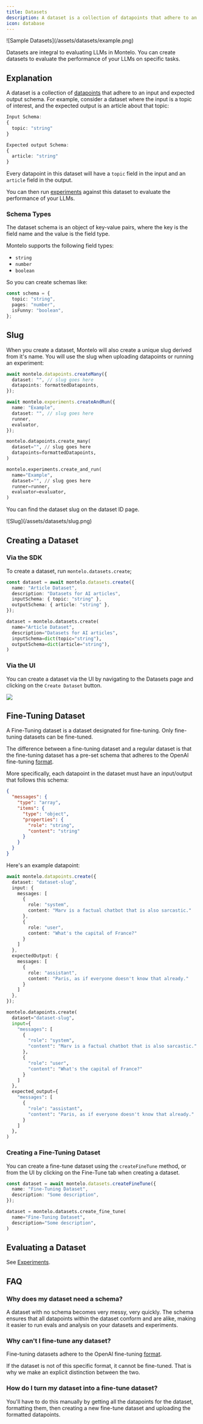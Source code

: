 ```yaml
---
title: Datasets
description: A dataset is a collection of datapoints that adhere to an input/output schema.
icon: database
---
```


<Frame type="glass">
![Sample Datasets](/assets/datasets/example.png)
</Frame>

Datasets are integral to evaluating LLMs in Montelo.
You can create datasets to evaluate the performance of your LLMs on specific tasks.

## Explanation

A dataset is a collection of [datapoints](/datasets/datapoints) that adhere to an input and expected output schema. For example,
consider a dataset where the input is a topic of interest, and the expected output is an article about that topic:

```typescript
Input Schema:
{
  topic: "string"
}

Expected output Schema:
{
  article: "string"
}
```

Every datapoint in this dataset will have a `topic` field in the input and an `article` field in the output.

You can then run [experiments](/experiments/experiments) against this dataset to evaluate the performance of your LLMs.

### Schema Types

The dataset schema is an object of key-value pairs, where the key is the field name and the value is the field type.

Montelo supports the following field types:

- `string`
- `number`
- `boolean`

So you can create schemas like:

```typescript
const schema = {
  topic: "string",
  pages: "number",
  isFunny: "boolean",
};
```

## Slug

When you create a dataset, Montelo will also create a unique slug derived from it's name.
You will use the slug when uploading datapoints or running an experiment:

<CodeGroup>

```typescript Node
await montelo.datapoints.createMany({
  dataset: "", // slug goes here
  datapoints: formattedDatapoints,
});

await montelo.experiments.createAndRun({
  name: "Example",
  dataset: "", // slug goes here
  runner,
  evaluator,
});
```

```python Python
montelo.datapoints.create_many(
  dataset="", // slug goes here
  datapoints=formattedDatapoints,
)

montelo.experiments.create_and_run(
  name="Example",
  dataset="", // slug goes here
  runner=runner,
  evaluator=evaluator,
)
```

</CodeGroup>


You can find the dataset slug on the dataset ID page.

<Frame type="glass">
![Slug](/assets/datasets/slug.png)
</Frame>

## Creating a Dataset

### Via the SDK

To create a dataset, run `montelo.datasets.create`;

<CodeGroup>

```typescript Node
const dataset = await montelo.datasets.create({
  name: "Article Dataset",
  description: "Datasets for AI articles",
  inputSchema: { topic: "string" },
  outputSchema: { article: "string" },
});
```

```python Python
dataset = montelo.datasets.create(
  name="Article Dataset",
  description="Datasets for AI articles",
  inputSchema=dict(topic="string"),
  outputSchema=dict(article="string"),
)
```
</CodeGroup>


### Via the UI

You can create a dataset via the UI by navigating to the Datasets page and clicking on the `Create Dataset` button.

<Frame type="glass">
  <img src="/assets/CreateDataset.png"/>
</Frame>

## Fine-Tuning Dataset

A Fine-Tuning dataset is a dataset designated for fine-tuning. Only fine-tuning datasets can be fine-tuned.

The difference between a fine-tuning dataset and a regular dataset is that the fine-tuning dataset has a pre-set schema
that adheres to the OpenAI fine-tuning [format](https://platform.openai.com/docs/guides/fine-tuning/example-format).

More specifically, each datapoint in the dataset must have an input/output that follows this schema:

```json
{
  "messages": {
    "type": "array",
    "items": {
      "type": "object",
      "properties": {
        "role": "string",
        "content": "string"
      }
    }
  }
}
```

Here's an example datapoint:

<CodeGroup>

```typescript Node
await montelo.datapoints.create({
  dataset: "dataset-slug",
  input: {
    messages: [
      {
        role: "system",
        content: "Marv is a factual chatbot that is also sarcastic."
      },
      {
        role: "user",
        content: "What's the capital of France?"
      }
    ]
  },
  expectedOutput: {
    messages: [
      {
        role: "assistant",
        content: "Paris, as if everyone doesn't know that already."
      }
    ]
  },
});
```

```python Python
montelo.datapoints.create(
  dataset="dataset-slug",
  input={
    "messages": [
      {
        "role": "system",
        "content": "Marv is a factual chatbot that is also sarcastic."
      },
      {
        "role": "user",
        "content": "What's the capital of France?"
      }
    ]
  },
  expected_output={
    "messages": [
      {
        "role": "assistant",
        "content": "Paris, as if everyone doesn't know that already."
      }
    ]
  },
)
```

</CodeGroup>

### Creating a Fine-Tuning Dataset

You can create a fine-tune dataset using the `createFineTune` method, or from the UI by clicking on the Fine-Tune
tab when creating a dataset.

<CodeGroup>

```typescript Node
const dataset = await montelo.datasets.createFineTune({
  name: "Fine-Tuning Dataset",
  description: "Some description",
});
```

```python Python
dataset = montelo.datasets.create_fine_tune(
  name="Fine-Tuning Dataset",
  description="Some description",
)
```

</CodeGroup>


## Evaluating a Dataset

See [Experiments](/docs/experiments/experiments).

## FAQ

### Why does my dataset need a schema?

A dataset with no schema becomes very messy, very quickly. The schema ensures that all datapoints within the dataset
conform and are alike, making it easier to run evals and analysis on your datasets and experiments.

### Why can't I fine-tune any dataset?

Fine-tuning datasets adhere to the OpenAI fine-tuning [format](https://platform.openai.com/docs/guides/fine-tuning/example-format).

If the dataset is not of this specific format, it cannot be fine-tuned. That is why we make an explicit distinction
between the two.

### How do I turn my dataset into a fine-tune dataset?

You'll have to do this manually by getting all the datapoints for the dataset, formatting them, then creating a new
fine-tune dataset and uploading the formatted datapoints.
